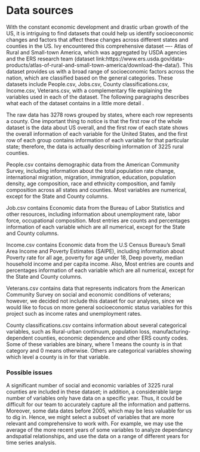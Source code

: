 # Data sources

With the constant economic development and drastic urban growth of the US, it is intriguing to find datasets that could help us identify socioeconomic changes and factors that affect these changes across different states and counties in the US. Ivy encountered this comprehensive dataset ---- Atlas of Rural and Small-town America, which was aggregated by USDA agencies and the ERS research team (dataset link:https://www.ers.usda.gov/data-products/atlas-of-rural-and-small-town-america/download-the-data/). This dataset provides us with a broad range of socioeconomic factors across the nation, which are classified based on the general categories. These datasets include People.csv, Jobs.csv, County classifications.csv, Income.csv, Veterans.csv, with a complementary file explaining the variables used in each of the dataset. The following paragraphs describes what each of the dataset contains in a little more detail .\

The raw data has 3278 rows grouped by states, where each row represents a county. One important thing to notice is that the first row of the whole dataset is the data about US overall, and the first row of each state shows the overall information of each variable for the United States, and the first row of each group contains information of each variable for that particular state; therefore, the data is actually describing information of 3225 rural counties.\

People.csv contains demographic data from the American Community Survey, including information about the total population rate change, international migration, migration, immigration, education, population density, age composition, race and ethnicity composition, and family composition across all states and counties. Most variables are numerical, except for the State and County columns.\

Job.csv contains Economic data from the Bureau of Labor Statistics and other resources, including information about unemployment rate, labor force, occupational composition. Most entries are counts and percentages information of each variable which are all numerical, except for the State and County columns.\

Income.csv contains Economic data from the U.S Census Bureau’s Small Area Income and Poverty Estimates (SAIPE), including information about Poverty rate for all age, poverty for age under 18, Deep poverty, median household income and per capita income. Also, Most entries are counts and percentages information of each variable which are all numerical, except for the State and County columns.\

Veterans.csv contains data that represents indicators from the American Community Survey on social and economic conditions of veterans; however, we decided not include this dataset for our analyses, since we would like to focus on more general socioeconomic status variables for this project such as income rates and unemployment rates.\

County classifications.csv contains information about several categorical variables, such as Rural-urban continuum, population loss, manufacturing-dependent counties, economic dependence and other ERS county codes. Some of these variables are binary, where 1 means the county is in that category and 0 means otherwise. Others are categorical variables showing which level a county is in for that variable.\

### Possible issues
A significant number of social and economic variables of 3225 rural counties are included in these dataset; in addition, a considerable large number of variables only have data on a specific year. Thus, it could be difficult for our team to accurately capture all the information and patterns. Moreover, some data dates before 2005, which may be less valuable for us to dig in. Hence, we might select a subset of variables that are more relevant and comprehensive to work with. For example, we may use the average of the more recent years of some variables to analyze dependancy andspatial relationships, and use the data on a range of different years for time series analysis.\

